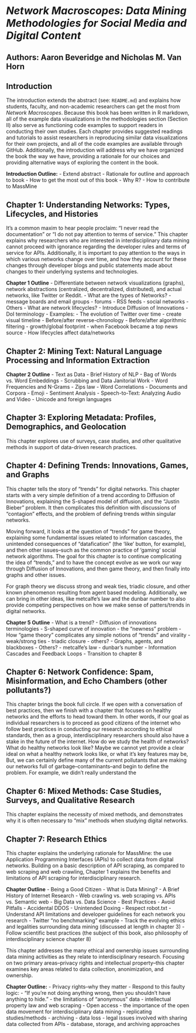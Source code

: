 # *Network Macroscopes: Data Mining Methodologies for Social Media and Digital Content*

## Authors: Aaron Beveridge and Nicholas M. Van Horn

## Introduction
The introduction extends the abstract (see: `README.md`) and explains how students, faculty, and non-academic researchers can get the most from *Network Macroscopes*. Because this book has been written in R markdown, all of the example data visualizations in the methodologies section (Section II) also serve as functioning code examples to support readers in conducting their own studies. Each chapter provides suggested readings and tutorials to assist researchers in reproducing similar data visualizations for their own projects, and all of the code examples are available through GitHub. Additionally, the introduction will address why we have organized the book the way we have, providing a rationale for our choices and providing alternative ways of exploring the content in the book.

**Introduction Outline:**
- Extend abstract
- Rationale for outline and approach to book
- How to get the most out of this book
- Why R?
- How to contribute to MassMine

## Chapter 1: Understanding Networks: Types, Lifecycles, and Histories
It's a common maxim to hear people proclaim: "I never read the documentation" or "I do not pay attention to terms of service." This chapter explains why researchers who are interested in interdisciplinary data mining cannot proceed with ignorance regarding the developer rules and terms of service for APIs. Additionally, it is important to pay attention to the ways in which various networks change over time, and how they account for these changes through developer blogs and public statements made about changes to their underlying systems and technologies.

**Chapter 1 Outline**
- Differentiate between network visualizations (graphs), network abstractions (centralized, decentralized, distributed), and actual networks, like Twitter or Reddit.
- What are the types of Networks?
  - message boards and email groups
  - forums
  - RSS feeds
  - social networks
  - Others
- What are network lifecycles?
  - Introduce Diffusion of Innovations
    - DoI terminology
  - Examples:
    - The evolution of Twitter over time
      - create visual timeline
        - Before/after reverse-chronology
        - Before/after algorithmic filtering
        - growth/global footprint
        - when Facebook became a top news source
  - How lifecycles affect data/networks

## Chapter 2: Mining Text: Natural Language Processing and Information Extraction

**Chapter 2 Outline**
- Text as Data
  - Brief History of NLP
  - Bag of Words vs. Word Embeddings
  - Scrubbing and Data Janitorial Work
  - Word Frequencies and N-Grams
    - Zips law
  - Word Correlations
- Documents and Corpora
- Emoji
- Sentiment Analysis
- Speech-to-Text: Analyzing Audio and Video
- Unicode and foreign languages

## Chapter 3: Exploring Metadata: Profiles, Demographics, and Geolocation
This chapter explores use of surveys, case studies, and other qualitative methods in support of data-driven research practices.

## Chapter 4: Defining Trends: Innovations, Games, and Graphs
This chapter tells the story of "trends" for digital networks. This chapter starts with a very simple definition of a trend according to Diffusion of Innovations, explaining the S-shaped model of diffusion, and the "Justin Bieber" problem. It then complicates this definition with discussions of "contagion" effects, and the problem of defining trends within singular networks.

Moving forward, it looks at the question of "trends" for game theory, explaining some fundamental issues related to information cascades, the unintended consequences of "datafication" (the 'like' button, for example), and then other issues--such as the common practice of 'gaming' social network algorithms. The goal for this chapter is to continue complicating the idea of "trends," and to have the concept evolve as we work our way through Diffusion of Innovations, and then game theory, and then finally into graphs and other issues.

For graph theory we discuss strong and weak ties, triadic closure, and other known phenomenon resulting from agent based modeling. Additionally, we can bring in other ideas, like metcalfe's law and the dunbar number to also provide competing perspectives on how we make sense of patters/trends in digital networks.

**Chapter 5 Outline**
- What is a trend?
  - Diffusion of innovations terminologies
  - S-shaped curve of innovation
  - the "newness" problem
- How "game theory" complicates any simple notions of "trends" and virality
  - weak/strong ties
  - triadic closure
  - others?
- Graphs, agents, and blackboxes
- Others?
  - metcalfe's law
  - dunbar's number
- Information Cascades and Feedback Loops
  - Transition to chapter 8

## Chapter 6: Network Confidence: Spam, Misinformation, and Echo Chambers (other pollutants?)
This chapter brings the book full circle. If we open with a conversation of best practices, then we finish with a chapter that focuses on healthy networks and the efforts to head toward them. In other words, if our goal as individual researchers is to proceed as good citizens of the internet who follow best practices in conducting our research according to ethical standards, then as a group, interdisciplinary researchers should also have a stake in the future of the internet. How do we study the health of networks? What do healthy networks look like? Maybe we cannot yet provide a clear ideal on what a healthy network looks like, or what it's key features may be, But, we can certainly define many of the current pollutants that are making our networks full of garbage--contaminants--and begin to define the problem. For example, we didn't really understand the

## Chapter 6: Mixed Methods: Case Studies, Surveys, and Qualitative Research
This chapter explains the necessity of mixed methods, and demonstrates why it is often necessary to "mix" methods when studying digital networks.

## Chapter 7: Research Ethics
This chapter explains the underlying rationale for MassMine: the use Application Programming Interfaces (APIs) to collect data from digital networks. Building on a basic description of API scraping, as compared to web scraping and web crawling, Chapter 1 explains the benefits and
limitations of API scraping for interdisciplinary research.

**Chapter Outline**
- Being a Good Citizen
- What is Data Mining?
  - A Brief History of Internet Research
  - Web crawling vs. web scraping vs. APIs vs. Semantic web
  - Big Data vs. Data Science
- Best Practices
  - Avoid Pitfalls
    - Accidental DDOS
    - Unintended Doxing
  - Respect robot.txt
  - Understand API limitations and developer guidelines for each network you research
    - Twitter "no benchmarking" example
  - Track the evolving ethics and legalities surrounding data mining (discussed at length in chapter 3)
- Follow scientific best practices (the subject of this book, also philosophy of interdisciplinary science chapter 8)

This chapter addresses the many ethical and ownership issues surrounding data mining activities as they relate to interdisciplinary research. Focusing on two primary areas--privacy rights and intellectual property--this chapter examines key areas related to data collection, anonimization, and ownership.

**Chapter Outline:**
- Privacy rights--why they matter
  - Respond to this faulty logic:
    - "If you're not doing anything wrong, then you shouldn't have anything to hide."
- the limitations of "anonymous" data
- intellectual property law and web scraping
- Open access
  - the importance of the open data movement for interdisciplinary data mining
    - replicating studies/methods
    - archiving
    - data loss
  - legal issues involved with sharing data collected from APIs
  - database, storage, and archiving approaches

